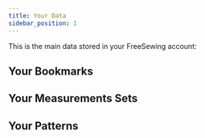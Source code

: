 ```yaml
---
title: Your Data
sidebar_position: 1
---
```



<DocusaurusDoc>
  <RoleBlock role='user'>
    This is the main data stored in your FreeSewing account:

## Your Bookmarks

<Bookmarks Link={Link} />

## Your Measurements Sets

<Sets Link={Link} />

## Your Patterns

<Patterns Link={Link} />

  </RoleBlock>
</DocusaurusDoc>
